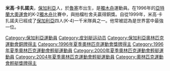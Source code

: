 '''米高·卡扎諾夫'''{{BD|1970年|2月11日||}}，[[保加利亞|保加利亞]]人，於[[魯塞|魯塞]]市出生，是[[獨木舟|獨木舟]]運動員。在1996年的[[亞特蘭大奧運會|亞特蘭大奧運會]]的K-2[[獨木舟|獨木舟]]比賽中，與拍檔杜舍夫贏得銅獎。自從1999年，米高·卡扎諾夫已經成了[[保加利亞|保加利亞]]四人(K-4)一千米隊員之一。他常被認為是世界當中最強一位。

{{Sport-bio-stub}}
{{DEFAULTSORT:Kazanov, Milko}}
[[Category:保加利亞運動員|Category:保加利亞運動員]]
[[Category:皮划艇运动员|Category:皮划艇运动员]]
[[Category:保加利亞奧林匹克運動會銅牌得主|Category:保加利亞奧林匹克運動會銅牌得主]]
[[Category:1996年夏季奧林匹克運動會獎牌得主|Category:1996年夏季奧林匹克運動會獎牌得主]]
[[Category:1996年夏季奧林匹克運動會輕艇運動員|Category:1996年夏季奧林匹克運動會輕艇運動員]]
[[Category:2000年夏季奧林匹克運動會輕艇運動員|Category:2000年夏季奧林匹克運動會輕艇運動員]]
[[Category:2004年夏季奧林匹克運動會輕艇運動員|Category:2004年夏季奧林匹克運動會輕艇運動員]]
[[Category:奧林匹克運動會輕艇獎牌得主|Category:奧林匹克運動會輕艇獎牌得主]]